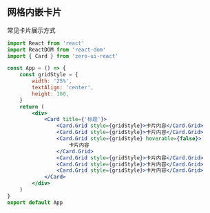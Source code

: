 ## 网格内嵌卡片

常见卡片展示方式

```jsx
import React from 'react'
import ReactDOM from 'react-dom'
import { Card } from 'zero-ui-react'

const App = () => {
    const gridStyle = {
        width: '25%',
        textAlign: 'center',
        height: 100,
    }
    return (
        <div>
            <Card title={'标题'}>
                <Card.Grid style={gridStyle}>卡片内容</Card.Grid>
                <Card.Grid style={gridStyle}>卡片内容</Card.Grid>
                <Card.Grid style={gridStyle} hoverable={false}>
                    卡片内容
                </Card.Grid>
                <Card.Grid style={gridStyle}>卡片内容</Card.Grid>
                <Card.Grid style={gridStyle}>卡片内容</Card.Grid>
                <Card.Grid style={gridStyle}>卡片内容</Card.Grid>
            </Card>
        </div>
    )
}
export default App
```
